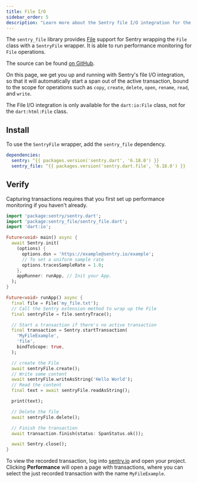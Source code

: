 ```yaml
---
title: File I/O
sidebar_order: 5
description: "Learn more about the Sentry file I/O integration for the Dart SDK."
---
```


<Include name="beta-note.mdx" />

The `sentry_file` library provides [File](https://api.dart.dev/stable/2.18.5/dart-io/File-class.html) support for Sentry wrapping the `File` class with a `SentryFile` wrapper. It is able to run performance monitoring for `File` operations.

The source can be found [on GitHub](https://github.com/getsentry/sentry-dart/tree/main/file/).

On this page, we get you up and running with Sentry's file I/O integration, so that it will automatically start a span out of the active transaction, bound to the scope for operations such as `copy`, `create`, `delete`, `open`, `rename`, `read`, and `write`.

<Note>

The File I/O integration is only available for the `dart:io:File` class, not for the `dart:html:File` class.

</Note>

## Install

To use the `SentryFile` wrapper, add the `sentry_file` dependency.

```yml {filename:pubspec.yaml}
dependencies:
  sentry: ^{{ packages.version('sentry.dart', '6.18.0') }}
  sentry_file: ^{{ packages.version('sentry.dart.file', '6.18.0') }}
```

## Verify

<Note>

Capturing transactions requires that you first <PlatformLink to="/performance/">set up performance monitoring</PlatformLink> if you haven't already.

</Note>

```dart
import 'package:sentry/sentry.dart';
import 'package:sentry_file/sentry_file.dart';
import 'dart:io';

Future<void> main() async {
  await Sentry.init(
    (options) {
      options.dsn = 'https://example@sentry.io/example';
      // To set a uniform sample rate
      options.tracesSampleRate = 1.0;
    },
    appRunner: runApp, // Init your App.
  );
}

Future<void> runApp() async {
  final file = File('my_file.txt');
  // Call the Sentry extension method to wrap up the File
  final sentryFile = file.sentryTrace();

  // Start a transaction if there's no active transaction
  final transaction = Sentry.startTransaction(
    'MyFileExample',
    'file',
    bindToScope: true,
  );

  // create the File
  await sentryFile.create();
  // Write some content
  await sentryFile.writeAsString('Hello World');
  // Read the content
  final text = await sentryFile.readAsString();

  print(text);

  // Delete the file
  await sentryFile.delete();

  // Finish the transaction
  await transaction.finish(status: SpanStatus.ok());

  await Sentry.close();
}
```

To view the recorded transaction, log into [sentry.io](https://sentry.io) and open your project. Clicking  **Performance** will open a page with transactions, where you can select the just recorded transaction with the name `MyFileExample`.
